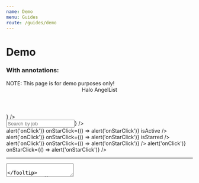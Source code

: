 ```yaml
---
name: Demo
menu: Guides
route: /guides/demo
---
```



# Demo

### With annotations:

<Playground>
  <Tooltip content="Banner (variant='warning')">
    <Banner variant="warning">
      NOTE: This page is for demo purposes only!
    </Banner>
  </Tooltip>
  <Tooltip content="Bracket (isolate='last-child')">
    <Bracket className="bg-gray-300 px-6" isolate="last-child">
      <Tooltip content="Header (h3)" placement="right">
        <Header className="mt-4" h3>
          Halo AngelList
        </Header>
      </Tooltip>
      <Tag label="Source" />
      <div className="relative">
        <Tag label="Applicants" />
        <Badge color="red" count="2" tooltip="Badge" />
      </div>
      <Tag label="Track" />
      <Tag label="Jobs" />
      <Tag label="Company Profile" />
      <Tooltip content="Avatar" placement="left">
        <Avatar
          imageUrl="https://avatars.githubusercontent.com/u/56262247"
          size="md"
          badge={<Badge position="bottom" tooltip="Badge" label="✌︎" />}
        />
      </Tooltip>
    </Bracket>
  </Tooltip>
  <div className="flex flex-row">
    <div className="flex w-80 flex-col gap-6 border-r p-4">
      <Tooltip content="InterfaceHeader (section)" placement="right">
        <InterfaceHeader
          title="Applicants"
          byline="View all applicants by job listing."
          section
        />
      </Tooltip>
      <Tooltip content="Input (with SearchIcon)" placement="right">
        <Input
          type="text"
          name="foo"
          placeholder="Search by job"
          maxLength={100}
          icon={<SearchIcon />}
        />
      </Tooltip>
      <Tooltip content="SidebarCell" placement="right">
        <div className="max-w-xs bg-blue-100">
          <SidebarCell
            title="Account Executive"
            byline="California, Utah, Colorado, Remote"
            header="Last edit: 7 days ago"
            onClick={() => alert('onClick')}
            onStarClick={() => alert('onStarClick')}
            isActive
          />
          <SidebarCell
            title="Head of Product"
            byline="Europe, United States, Remote"
            header="Last edit: 1 month ago"
            onClick={() => alert('onClick')}
            onStarClick={() => alert('onStarClick')}
            isStarred
          />
          <SidebarCell
            title="Strategic Project Manager"
            byline="United States, Remote"
            header="Last edit: 2 days ago"
            onClick={() => alert('onClick')}
            onStarClick={() => alert('onStarClick')}
          />
          <SidebarCell
            title="Super Long Copywriter Head of Overflow"
            byline="United States, Remote"
            header="Last edit: 1 year ago"
            onClick={() => alert('onClick')}
            onStarClick={() => alert('onStarClick')}
          />
        </div>
      </Tooltip>
      <hr />
      <Tooltip content="Label">
        <Label
          title="Settings"
          byline="Update your recruit settings here"
          containsFieldGroup
        >
          <div className="flex flex-col gap-4 px-1">
            <Tooltip content="Radio" placement="right">
              <Radio label="Allow new applicants" checked />
            </Tooltip>
            <Tooltip content="Checkbox" placement="right">
              <Checkbox label="Disable all jobs" />
            </Tooltip>
            <Tooltip content="Textarea" placement="right">
              <Textarea
                name="team-notes"
                placeholder="Save any notes for your recruiting team here."
                rows={2}
                cols={25}
              />
            </Tooltip>
          </div>
        </Label>
      </Tooltip>
      <hr />
      <Tooltip content="Paragraph" placement="right">
        <Paragraph contrast="AA">
          This is a simple demo page that has been implemented entirely from
          components that are available in the current Halo release. Hovering
          over anything on this page will tell you the name of the component it
          was constructed using.
        </Paragraph>
      </Tooltip>
    </div>
    <div className="flex w-full flex-col gap-2 p-4">
      <Tooltip content="Bracket">
        <Bracket>
          <Tooltip content="Header (h4)" placement="right">
            <Header className="pt-4" h4>
              Senior Software Engineer
            </Header>
          </Tooltip>
          <Tooltip content="Button (variant='gray')" placement="left">
            <Button variant="gray">View Job</Button>
          </Tooltip>
        </Bracket>
      </Tooltip>
      <hr />
      <Tooltip content="Bracket (isolate='first-child')">
        <Bracket className="pb-4" isolate="first-child">
          <p>List of applicants</p>
          <p>Sort by</p>
          <Tooltip content="Select">
            <Select
              value="best-match"
              options={[
                { label: 'Best Match', value: 'best-match' },
                { label: 'New Match', value: 'new-match' },
              ]}
            />
          </Tooltip>
        </Bracket>
      </Tooltip>
      <Tooltip content="Panel">
        <Panel>
          <Tooltip content="AvatarLockup" placement="left">
            <AvatarLockup
              size="lg"
              imageUrl="https://avatars.githubusercontent.com/u/56262247"
            >
              <div>
                <p className="font-bold">Vishal Jeet</p>
                <p className="text-sm font-normal">
                  10 years of exp · New York City · Remote Only
                </p>
                <p className="text-dark-aa text-xs">
                  May require a US work visa
                </p>
              </div>
            </AvatarLockup>
          </Tooltip>
          <hr />
          <Bracket>
            <p>Skills</p>
            <Tooltip content="Tag">
              <Tag color="gray" shape="pill" label="Java" size="2xs" />
            </Tooltip>
            <Tooltip content="Tag">
              <Tag color="gray" shape="pill" label="Ruby" size="2xs" />
            </Tooltip>
            <Tooltip content="Tag">
              <Tag color="gray" shape="pill" label="Python" size="2xs" />
            </Tooltip>
            <Tooltip content="Tag">
              <Tag color="gray" shape="pill" label="C++" size="2xs" />
            </Tooltip>
            <Tooltip content="Tag">
              <Tag color="gray" shape="pill" label="React" size="2xs" />
            </Tooltip>
          </Bracket>
          <hr />
          <Tooltip content="AttributeList">
            <AttributeList size="xs">
              <Tooltip content="Attribute" placement="left">
                <Attribute name="Desired Role" value="Software Engineer" />
              </Tooltip>
              <Tooltip content="Attribute" placement="left">
                <Attribute name="Desired Salary" value="$100,000" />
              </Tooltip>
            </AttributeList>
          </Tooltip>
          <hr />
          <Tooltip content="Bracket">
            <Bracket>
              <Tooltip content="Button (variant='primary')" placement="right">
                <Button>Accept</Button>
              </Tooltip>
              <Tooltip content="Button (variant='error')" placement="left">
                <Button variant="error">Reject</Button>
              </Tooltip>
            </Bracket>
          </Tooltip>
        </Panel>
      </Tooltip>
      <Tooltip content="Panel">
        <Panel>
          <Tooltip content="AvatarLockup" placement="left">
            <AvatarLockup
              size="lg"
              imageUrl="https://avatars.githubusercontent.com/u/194885"
            >
              <div>
                <p className="font-bold">Drew Lustro</p>
                <p className="text-sm font-normal">
                  15 years of exp · Los Angeles{' '}
                </p>
                <p className="text-dark-aa text-xs">
                  Does not require a US work visa
                </p>
              </div>
            </AvatarLockup>
          </Tooltip>
          <hr />
          <Bracket>
            <p>Skills</p>
            <Tooltip content="Tag">
              <Tag color="gray" shape="pill" label="Java" size="2xs" />
            </Tooltip>
            <Tooltip content="Tag">
              <Tag color="gray" shape="pill" label="Ruby" size="2xs" />
            </Tooltip>
            <Tooltip content="Tag">
              <Tag color="gray" shape="pill" label="Python" size="2xs" />
            </Tooltip>
            <Tooltip content="Tag">
              <Tag color="gray" shape="pill" label="C++" size="2xs" />
            </Tooltip>
            <Tooltip content="Tag">
              <Tag color="gray" shape="pill" label="React" size="2xs" />
            </Tooltip>
          </Bracket>
          <hr />
          <Tooltip content="AttributeList">
            <AttributeList size="xs">
              <Tooltip content="Attribute" placement="left">
                <Attribute name="Desired Role" value="Software Engineer" />
              </Tooltip>
              <Tooltip content="Attribute" placement="left">
                <Attribute name="Desired Salary" value="$100,000" />
              </Tooltip>
            </AttributeList>
          </Tooltip>
          <hr />
          <Tooltip content="Bracket">
            <Bracket>
              <Tooltip content="Button (variant='primary')" placement="right">
                <Button>Accept</Button>
              </Tooltip>
              <Tooltip content="Button (variant='error')" placement="left">
                <Button variant="error">Reject</Button>
              </Tooltip>
            </Bracket>
          </Tooltip>
        </Panel>
      </Tooltip>
    </div>
  </div>
</Playground>

<hr />

### Without annotations:

<Playground>
  <Banner variant="warning">NOTE: This page is for demo purposes only!</Banner>
  <Bracket className="bg-gray-300 px-6" isolate="last-child">
    <Header className="mt-4" h3>
      Halo AngelList
    </Header>
    <Tag label="Source" />
    <div className="relative">
      <Tag label="Applicants" />
      <Badge color="red" count="2" />
    </div>
    <Tag label="Track" />
    <Tag label="Jobs" />
    <Tag label="Company Profile" />
    <Avatar
      imageUrl="https://avatars.githubusercontent.com/u/56262247"
      size="md"
      badge={<Badge position="bottom" tooltip="Badge" label="✌︎" />}
    />
  </Bracket>
  <div className="flex flex-row">
    <div className="flex w-80 flex-col gap-6 border-r p-4">
      <InterfaceHeader
        title="Applicants"
        byline="View all applicants by job listing."
        section
      />
      <Input
        type="text"
        name="foo"
        placeholder="Search by job"
        maxLength={100}
        icon={<SearchIcon />}
      />
      <div className="max-w-xs bg-blue-100">
        <SidebarCell
          title="Account Executive"
          byline="California, Utah, Colorado, Remote"
          header="Last edit: 7 days ago"
          onClick={() => alert('onClick')}
          onStarClick={() => alert('onStarClick')}
          isActive
        />
        <SidebarCell
          title="Head of Product"
          byline="Europe, United States, Remote"
          header="Last edit: 1 month ago"
          onClick={() => alert('onClick')}
          onStarClick={() => alert('onStarClick')}
          isStarred
        />
        <SidebarCell
          title="Strategic Project Manager"
          byline="United States, Remote"
          header="Last edit: 2 days ago"
          onClick={() => alert('onClick')}
          onStarClick={() => alert('onStarClick')}
        />
        <SidebarCell
          title="Super Long Copywriter Head of Overflow"
          byline="United States, Remote"
          header="Last edit: 1 year ago"
          onClick={() => alert('onClick')}
          onStarClick={() => alert('onStarClick')}
        />
      </div>
      <hr />
      <Label
        title="Settings"
        byline="Update your recruit settings here"
        containsFieldGroup
      >
        <div className="flex flex-col gap-4 px-1">
          <Radio label="Allow new applicants" checked />
          <Checkbox label="Disable all jobs" />
          <Textarea
            name="team-notes"
            placeholder="Save any notes for your recruiting team here."
            rows={2}
            cols={25}
          />
        </div>
      </Label>
      <hr />
      <Paragraph contrast="AA">
        This is a simple demo page that has been implemented entirely from
        components that are available in the current Halo release. Hovering over
        anything on this page will tell you the name of the component it was
        constructed using.
      </Paragraph>
    </div>
    <div className="flex w-full flex-col gap-2 p-4">
      <Bracket>
        <Header className="pt-4" h4>
          Senior Software Engineer
        </Header>
        <Button variant="gray">View Job</Button>
      </Bracket>
      <hr />
      <Bracket className="pb-4" isolate="first-child">
        <p>List of applicants</p>
        <p>Sort by</p>
        <Select
          value="best-match"
          options={[
            { label: 'Best Match', value: 'best-match' },
            { label: 'New Match', value: 'new-match' },
          ]}
        />
      </Bracket>
      <Panel>
        <AvatarLockup
          size="lg"
          imageUrl="https://avatars.githubusercontent.com/u/56262247"
        >
          <div>
            <p className="font-bold">Vishal Jeet</p>
            <p className="text-sm font-normal">
              10 years of exp · New York City · Remote Only
            </p>
            <p className="text-dark-aa text-xs">May require a US work visa</p>
          </div>
        </AvatarLockup>
        <hr />
        <Bracket>
          <p>Skills</p>
          <Tag color="gray" shape="pill" label="Java" size="2xs" />
          <Tag color="gray" shape="pill" label="Ruby" size="2xs" />
          <Tag color="gray" shape="pill" label="Python" size="2xs" />
          <Tag color="gray" shape="pill" label="C++" size="2xs" />
          <Tag color="gray" shape="pill" label="React" size="2xs" />
        </Bracket>
        <hr />
        <AttributeList size="xs">
          <Attribute name="Desired Role" value="Software Engineer" />
          <Attribute name="Desired Salary" value="$100,000" />
        </AttributeList>
        <hr />
        <Bracket>
          <Button>Accept</Button>
          <Button variant="error">Reject</Button>
        </Bracket>
      </Panel>
      <Panel>
        <AvatarLockup
          size="lg"
          imageUrl="https://avatars.githubusercontent.com/u/194885"
        >
          <div>
            <p className="font-bold">Drew Lustro</p>
            <p className="text-sm font-normal">
              15 years of exp · Los Angeles{' '}
            </p>
            <p className="text-dark-aa text-xs">
              Does not require a US work visa
            </p>
          </div>
        </AvatarLockup>
        <hr />
        <Bracket>
          <p>Skills</p>
          <Tag color="gray" shape="pill" label="Java" size="2xs" />
          <Tag color="gray" shape="pill" label="Ruby" size="2xs" />
          <Tag color="gray" shape="pill" label="Python" size="2xs" />
          <Tag color="gray" shape="pill" label="C++" size="2xs" />
          <Tag color="gray" shape="pill" label="React" size="2xs" />
        </Bracket>
        <hr />
        <AttributeList size="xs">
          <Attribute name="Desired Role" value="Software Engineer" />
          <Attribute name="Desired Salary" value="$100,000" />
        </AttributeList>
        <hr />
        <Bracket>
          <Button>Accept</Button>
          <Button variant="error">Reject</Button>
        </Bracket>
      </Panel>
    </div>
  </div>
</Playground>
